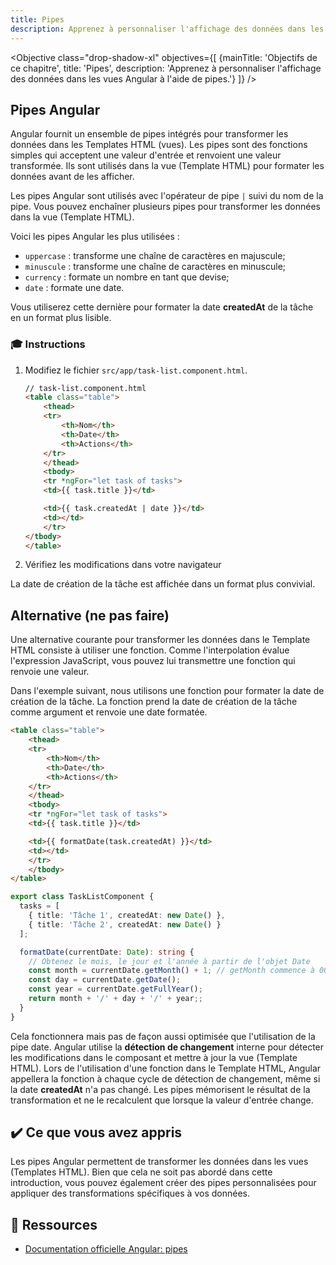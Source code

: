 ```yaml
---
title: Pipes
description: Apprenez à personnaliser l'affichage des données dans les vues Angular à l'aide de pipes.
---
```



<Objective class="drop-shadow-xl" objectives={[
    {mainTitle: 'Objectifs de ce chapitre', title: 'Pipes', description: 'Apprenez à personnaliser l\'affichage des données dans les vues Angular à l\'aide de pipes.'}
]} />


## Pipes Angular

Angular fournit un ensemble de pipes intégrés pour transformer les données dans les Templates HTML (vues).
Les pipes sont des fonctions simples qui acceptent une valeur d'entrée et renvoient une valeur transformée.
Ils sont utilisés dans la vue (Template HTML) pour formater les données avant de les afficher.

Les pipes Angular sont utilisés avec l'opérateur de pipe `|` suivi du nom de la pipe.
Vous pouvez enchaîner plusieurs pipes pour transformer les données dans la vue (Template HTML).

Voici les pipes Angular les plus utilisées :

- `uppercase` : transforme une chaîne de caractères en majuscule;
- `minuscule` : transforme une chaîne de caractères en minuscule;
- `currency` : formate un nombre en tant que devise;
- `date` : formate une date.

Vous utiliserez cette dernière pour formater la date **createdAt** de la tâche en un format plus lisible.

### 🎓 Instructions

<Steps>

1. Modifiez le fichier `src/app/task-list.component.html`.

    ```html ins={"utilisez la pipe de date": 13-14} ins="| date: 'shortdate'"
    // task-list.component.html
    <table class="table">
        <thead>
        <tr>
            <th>Nom</th>
            <th>Date</th>
            <th>Actions</th>
        </tr>
        </thead>
        <tbody>
        <tr *ngFor="let task of tasks">
        <td>{{ task.title }}</td>

        <td>{{ task.createdAt | date }}</td>
        <td></td>
        </tr>
    </tbody>
    </table>
    ```

2. Vérifiez les modifications dans votre navigateur 

</Steps>

La date de création de la tâche est affichée dans un format plus convivial.

## Alternative (ne pas faire)

Une alternative courante pour transformer les données dans le Template HTML consiste à utiliser une fonction.
Comme l'interpolation évalue l'expression JavaScript, vous pouvez lui transmettre une fonction qui renvoie une valeur.

Dans l'exemple suivant, nous utilisons une fonction pour formater la date de création de la tâche. La fonction prend la date de création de la tâche comme argument et renvoie une date formatée.

```html ins="formatDate(task.createdAt)"
<table class="table">
    <thead>
    <tr>
        <th>Nom</th>
        <th>Date</th>
        <th>Actions</th>
    </tr>
    </thead>
    <tbody>
    <tr *ngFor="let task of tasks">
    <td>{{ task.title }}</td>

    <td>{{ formatDate(task.createdAt) }}</td>
    <td></td>
    </tr>
    </tbody>
</table>
```

```typescript ins={"passe la date et renvoie une date formatée": 6-13}
export class TaskListComponent {
  tasks = [
    { title: 'Tâche 1', createdAt: new Date() },
    { title: 'Tâche 2', createdAt: new Date() }
  ];

  formatDate(currentDate: Date): string {
    // Obtenez le mois, le jour et l'année à partir de l'objet Date
    const month = currentDate.getMonth() + 1; // getMonth commence à 00 pour janvier, nous ajoutons donc 1
    const day = currentDate.getDate();
    const year = currentDate.getFullYear();
    return month + '/' + day + '/' + year;;
  }
}
```

Cela fonctionnera mais pas de façon aussi optimisée que l'utilisation de la pipe date.
Angular utilise la **détection de changement** interne pour détecter les modifications dans le composant et mettre à jour la vue (Template HTML).
Lors de l'utilisation d'une fonction dans le Template HTML, Angular appellera la fonction à chaque cycle de détection de changement, même si la date **createdAt** n'a pas changé.
Les pipes mémorisent le résultat de la transformation et ne le recalculent que lorsque la valeur d'entrée change.

## ✔️ Ce que vous avez appris

Les pipes Angular permettent de transformer les données dans les vues (Templates HTML).
Bien que cela ne soit pas abordé dans cette introduction, vous pouvez également créer des pipes personnalisées pour appliquer des transformations spécifiques à vos données.

## 🔗 Ressources

- <a href="https://angular.dev/guide/pipes" target="_blank">Documentation officielle Angular: pipes</a>
